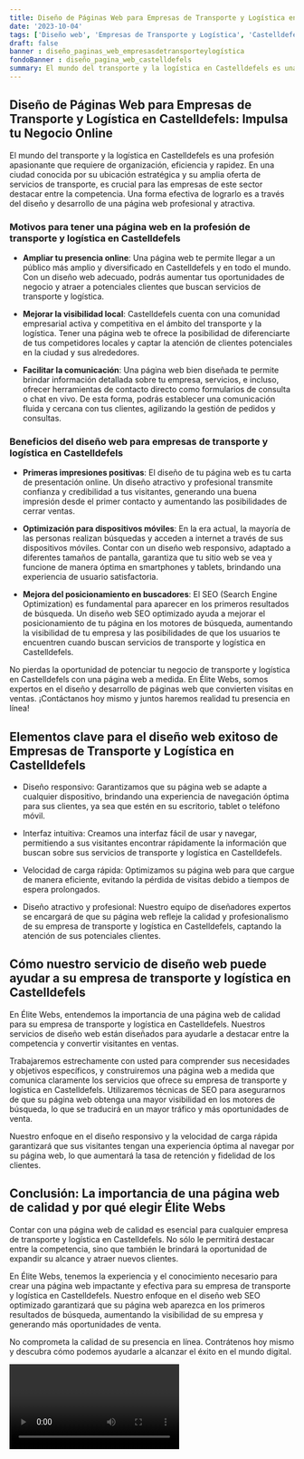 ```yaml
---
title: Diseño de Páginas Web para Empresas de Transporte y Logística en Castelldefels
date: '2023-10-04'
tags: ['Diseño web', 'Empresas de Transporte y Logística', 'Castelldefels']
draft: false
banner : diseño_paginas_web_empresasdetransporteylogística
fondoBanner : diseño_pagina_web_castelldefels
summary: El mundo del transporte y la logística en Castelldefels es una profesión apasionante que requiere de organización, eficiencia y rapidez. En una ciudad conocida por su ubicación estratégica y su amplia oferta de servicios de transporte, es crucial para las empresas de este sector destacar entre la competencia. Una forma efectiva de lograrlo es a través del diseño y desarrollo de una página web profesional y atractiva.
---
```


## Diseño de Páginas Web para Empresas de Transporte y Logística en Castelldefels: Impulsa tu Negocio Online

El mundo del transporte y la logística en Castelldefels es una profesión apasionante que requiere de organización, eficiencia y rapidez. En una ciudad conocida por su ubicación estratégica y su amplia oferta de servicios de transporte, es crucial para las empresas de este sector destacar entre la competencia. Una forma efectiva de lograrlo es a través del diseño y desarrollo de una página web profesional y atractiva.

### Motivos para tener una página web en la profesión de transporte y logística en Castelldefels

- **Ampliar tu presencia online**: Una página web te permite llegar a un público más amplio y diversificado en Castelldefels y en todo el mundo. Con un diseño web adecuado, podrás aumentar tus oportunidades de negocio y atraer a potenciales clientes que buscan servicios de transporte y logística.

- **Mejorar la visibilidad local**: Castelldefels cuenta con una comunidad empresarial activa y competitiva en el ámbito del transporte y la logística. Tener una página web te ofrece la posibilidad de diferenciarte de tus competidores locales y captar la atención de clientes potenciales en la ciudad y sus alrededores.

- **Facilitar la comunicación**: Una página web bien diseñada te permite brindar información detallada sobre tu empresa, servicios, e incluso, ofrecer herramientas de contacto directo como formularios de consulta o chat en vivo. De esta forma, podrás establecer una comunicación fluida y cercana con tus clientes, agilizando la gestión de pedidos y consultas.

### Beneficios del diseño web para empresas de transporte y logística en Castelldefels

- **Primeras impresiones positivas**: El diseño de tu página web es tu carta de presentación online. Un diseño atractivo y profesional transmite confianza y credibilidad a tus visitantes, generando una buena impresión desde el primer contacto y aumentando las posibilidades de cerrar ventas.

- **Optimización para dispositivos móviles**: En la era actual, la mayoría de las personas realizan búsquedas y acceden a internet a través de sus dispositivos móviles. Contar con un diseño web responsivo, adaptado a diferentes tamaños de pantalla, garantiza que tu sitio web se vea y funcione de manera óptima en smartphones y tablets, brindando una experiencia de usuario satisfactoria.

- **Mejora del posicionamiento en buscadores**: El SEO (Search Engine Optimization) es fundamental para aparecer en los primeros resultados de búsqueda. Un diseño web SEO optimizado ayuda a mejorar el posicionamiento de tu página en los motores de búsqueda, aumentando la visibilidad de tu empresa y las posibilidades de que los usuarios te encuentren cuando buscan servicios de transporte y logística en Castelldefels.

No pierdas la oportunidad de potenciar tu negocio de transporte y logística en Castelldefels con una página web a medida. En Élite Webs, somos expertos en el diseño y desarrollo de páginas web que convierten visitas en ventas. ¡Contáctanos hoy mismo y juntos haremos realidad tu presencia en línea!

<GifSeo />

<Cta />

## Elementos clave para el diseño web exitoso de Empresas de Transporte y Logística en Castelldefels

- Diseño responsivo: Garantizamos que su página web se adapte a cualquier dispositivo, brindando una experiencia de navegación óptima para sus clientes, ya sea que estén en su escritorio, tablet o teléfono móvil.

- Interfaz intuitiva: Creamos una interfaz fácil de usar y navegar, permitiendo a sus visitantes encontrar rápidamente la información que buscan sobre sus servicios de transporte y logística en Castelldefels.

- Velocidad de carga rápida: Optimizamos su página web para que cargue de manera eficiente, evitando la pérdida de visitas debido a tiempos de espera prolongados.

- Diseño atractivo y profesional: Nuestro equipo de diseñadores expertos se encargará de que su página web refleje la calidad y profesionalismo de su empresa de transporte y logística en Castelldefels, captando la atención de sus potenciales clientes.

## Cómo nuestro servicio de diseño web puede ayudar a su empresa de transporte y logística en Castelldefels

En Élite Webs, entendemos la importancia de una página web de calidad para su empresa de transporte y logística en Castelldefels. Nuestros servicios de diseño web están diseñados para ayudarle a destacar entre la competencia y convertir visitantes en ventas. 

Trabajaremos estrechamente con usted para comprender sus necesidades y objetivos específicos, y construiremos una página web a medida que comunica claramente los servicios que ofrece su empresa de transporte y logística en Castelldefels. Utilizaremos técnicas de SEO para asegurarnos de que su página web obtenga una mayor visibilidad en los motores de búsqueda, lo que se traducirá en un mayor tráfico y más oportunidades de venta.

Nuestro enfoque en el diseño responsivo y la velocidad de carga rápida garantizará que sus visitantes tengan una experiencia óptima al navegar por su página web, lo que aumentará la tasa de retención y fidelidad de los clientes.

## Conclusión: La importancia de una página web de calidad y por qué elegir Élite Webs

Contar con una página web de calidad es esencial para cualquier empresa de transporte y logística en Castelldefels. No sólo le permitirá destacar entre la competencia, sino que también le brindará la oportunidad de expandir su alcance y atraer nuevos clientes.

En Élite Webs, tenemos la experiencia y el conocimiento necesario para crear una página web impactante y efectiva para su empresa de transporte y logística en Castelldefels. Nuestro enfoque en el diseño web SEO optimizado garantizará que su página web aparezca en los primeros resultados de búsqueda, aumentando la visibilidad de su empresa y generando más oportunidades de venta.

No comprometa la calidad de su presencia en línea. Contrátenos hoy mismo y descubra cómo podemos ayudarle a alcanzar el éxito en el mundo digital.

<Video />

<CtaBot job='Empresas de Transporte y Logística' city='Castelldefels'/>

<Gmaps query='Castelldefels+españa+maps' />